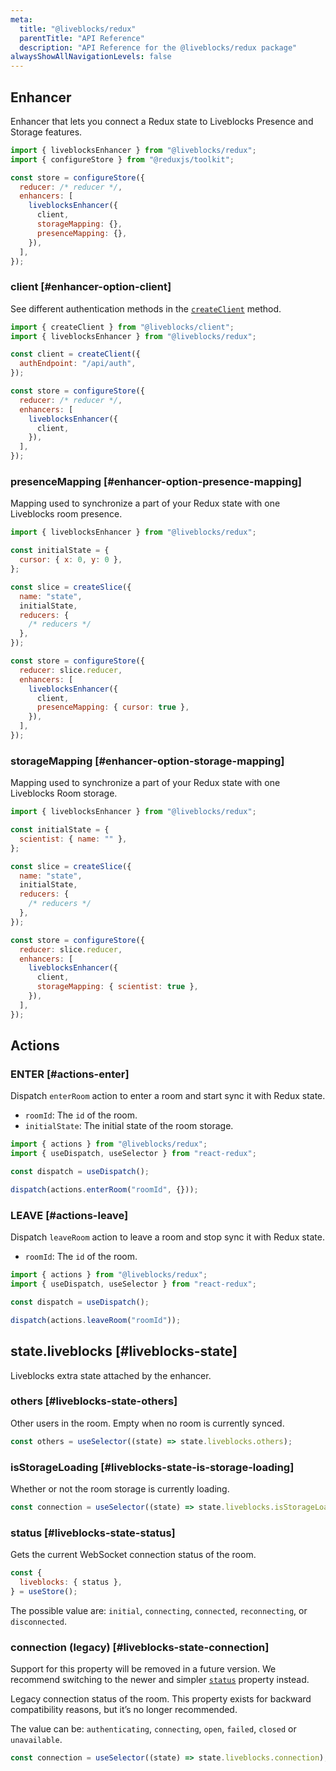```yaml
---
meta:
  title: "@liveblocks/redux"
  parentTitle: "API Reference"
  description: "API Reference for the @liveblocks/redux package"
alwaysShowAllNavigationLevels: false
---
```


## Enhancer

Enhancer that lets you connect a Redux state to Liveblocks Presence and Storage
features.

```js
import { liveblocksEnhancer } from "@liveblocks/redux";
import { configureStore } from "@reduxjs/toolkit";

const store = configureStore({
  reducer: /* reducer */,
  enhancers: [
    liveblocksEnhancer({
      client,
      storageMapping: {},
      presenceMapping: {},
    }),
  ],
});
```

### client [#enhancer-option-client]

See different authentication methods in the [`createClient`][] method.

```js highlight="1,4-6,12"
import { createClient } from "@liveblocks/client";
import { liveblocksEnhancer } from "@liveblocks/redux";

const client = createClient({
  authEndpoint: "/api/auth",
});

const store = configureStore({
  reducer: /* reducer */,
  enhancers: [
    liveblocksEnhancer({
      client,
    }),
  ],
});
```

### presenceMapping [#enhancer-option-presence-mapping]

Mapping used to synchronize a part of your Redux state with one Liveblocks room
presence.

```js highlight="20"
import { liveblocksEnhancer } from "@liveblocks/redux";

const initialState = {
  cursor: { x: 0, y: 0 },
};

const slice = createSlice({
  name: "state",
  initialState,
  reducers: {
    /* reducers */
  },
});

const store = configureStore({
  reducer: slice.reducer,
  enhancers: [
    liveblocksEnhancer({
      client,
      presenceMapping: { cursor: true },
    }),
  ],
});
```

### storageMapping [#enhancer-option-storage-mapping]

Mapping used to synchronize a part of your Redux state with one Liveblocks Room
storage.

```js highlight="20"
import { liveblocksEnhancer } from "@liveblocks/redux";

const initialState = {
  scientist: { name: "" },
};

const slice = createSlice({
  name: "state",
  initialState,
  reducers: {
    /* reducers */
  },
});

const store = configureStore({
  reducer: slice.reducer,
  enhancers: [
    liveblocksEnhancer({
      client,
      storageMapping: { scientist: true },
    }),
  ],
});
```

## Actions

### ENTER [#actions-enter]

Dispatch `enterRoom` action to enter a room and start sync it with Redux state.

- `roomId`: The `id` of the room.
- `initialState`: The initial state of the room storage.

```js
import { actions } from "@liveblocks/redux";
import { useDispatch, useSelector } from "react-redux";

const dispatch = useDispatch();

dispatch(actions.enterRoom("roomId", {}));
```

### LEAVE [#actions-leave]

Dispatch `leaveRoom` action to leave a room and stop sync it with Redux state.

- `roomId`: The `id` of the room.

```js
import { actions } from "@liveblocks/redux";
import { useDispatch, useSelector } from "react-redux";

const dispatch = useDispatch();

dispatch(actions.leaveRoom("roomId"));
```

## state.liveblocks [#liveblocks-state]

Liveblocks extra state attached by the enhancer.

### others [#liveblocks-state-others]

Other users in the room. Empty when no room is currently synced.

```js
const others = useSelector((state) => state.liveblocks.others);
```

### isStorageLoading [#liveblocks-state-is-storage-loading]

Whether or not the room storage is currently loading.

```js
const connection = useSelector((state) => state.liveblocks.isStorageLoading);
```

### status [#liveblocks-state-status]

Gets the current WebSocket connection status of the room.

```js
const {
  liveblocks: { status },
} = useStore();
```

The possible value are: `initial`, `connecting`, `connected`, `reconnecting`, or
`disconnected`.

### connection (legacy) [#liveblocks-state-connection]

<Banner title="Deprecated since 1.1" type="warning">

Support for this property will be removed in a future version. We recommend
switching to the newer and simpler [`status`][] property instead.

</Banner>

Legacy connection status of the room. This property exists for backward
compatibility reasons, but it’s no longer recommended.

The value can be: `authenticating`, `connecting`, `open`, `failed`, `closed` or
`unavailable`.

```js
const connection = useSelector((state) => state.liveblocks.connection);
```

[`createclient`]: /docs/api-reference/liveblocks-client#createClient
[`status`]: /docs/api-reference/liveblocks-redux#liveblocks-state-status
